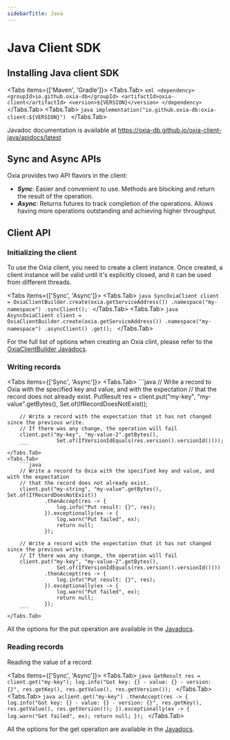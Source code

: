 ```yaml
---
sidebarTitle: Java
---
```



# Java Client SDK


## Installing Java client SDK

<Tabs items={['Maven', 'Gradle']}>
    <Tabs.Tab>
        ```xml
        <dependency>
            <groupId>io.github.oxia-db</groupId>
            <artifactId>oxia-client</artifactId>
            <version>${VERSION}</version>
        </dependency>
        ```
    </Tabs.Tab>
    <Tabs.Tab>
        ```java
        implementation("io.github.oxia-db:oxia-client:${VERSION}")
        ```
    </Tabs.Tab>
</Tabs>

Javadoc documentation is available at https://oxia-db.github.io/oxia-client-java/apidocs/latest

## Sync and Async APIs

Oxia provides two API flavors in the client:
 * ***Sync***: Easier and convenient to use. Methods are blocking and return the result of the operation.
 * ***Async***: Returns futures to track completion of the operations. Allows having more operations outstanding
and achieving higher throughput.

## Client API

### Initializing the client

To use the Oxia client, you need to create a client instance. Once created, a client instance will be valid until
it's explicitly closed, and it can be used from different threads.

<Tabs items={['Sync', 'Async']}>
    <Tabs.Tab>
        ```java
        SyncOxiaClient client = OxiaClientBuilder.create(oxia.getServiceAddress())
                .namespace("my-namespace")
                .syncClient();
        ```
    </Tabs.Tab>
    <Tabs.Tab>
        ```java
        AsyncOxiaClient client = OxiaClientBuilder.create(oxia.getServiceAddress())
                .namespace("my-namespace")
                .asyncClient()
                .get();
        ```
    </Tabs.Tab>
</Tabs>

For the full list of options when creating an Oxia clint, please refer to the [OxiaClientBuilder Javadocs](https://oxia-db.github.io/oxia-client-java/apidocs/latest/io/oxia/client/api/OxiaClientBuilder.html).

### Writing records

<Tabs items={['Sync', 'Async']}>
    <Tabs.Tab>
        ```java
        // Write a record to Oxia with the specified key and value, and with the expectation
        // that the record does not already exist.
        PutResult res = client.put("my-key", "my-value".getBytes(), Set.of(IfRecordDoesNotExist));

        // Write a record with the expectation that it has not changed since the previous write.
        // If there was any change, the operation will fail
        client.put("my-key", "my-value-2".getBytes(),
                    Set.of(IfVersionIdEquals(res.version().versionId())));
        ```
    </Tabs.Tab>
    <Tabs.Tab>
        ```java
        // Write a record to Oxia with the specified key and value, and with the expectation
        // that the record does not already exist.
        client.put("my-string", "my-value".getBytes(), Set.of(IfRecordDoesNotExist))
                .thenAccept(res -> {
                    log.info("Put result: {}", res);
                }).exceptionally(ex -> {
                    log.warn("Put failed", ex);
                    return null;
                });

        // Write a record with the expectation that it has not changed since the previous write.
        // If there was any change, the operation will fail
        client.put("my-key", "my-value-2".getBytes(),
                    Set.of(IfVersionIdEquals(res.version().versionId())))
                .thenAccept(res -> {
                    log.info("Put result: {}", res);
                }).exceptionally(ex -> {
                    log.warn("Put failed", ex);
                    return null;
                });
        ```
    </Tabs.Tab>
</Tabs>

All the options for the put operation are available in the
[Javadocs](https://oxia-db.github.io/oxia-client-java/apidocs/latest/io/oxia/client/api/PutOption.html).

### Reading records

Reading the value of a record

<Tabs items={['Sync', 'Async']}>
    <Tabs.Tab>
        ```java
        GetResult res = client.get("my-key");
        log.info("Got key: {} - value: {} - version: {}",
                    res.getKey(), res.getValue(), res.getVersion());
        ```
    </Tabs.Tab>
    <Tabs.Tab>
        ```java
        aclient.get("my-key")
                .thenAccept(res -> {
                    log.info("Got key: {} - value: {} - version: {}",
                            res.getKey(), res.getValue(), res.getVersion());
                }).exceptionally(ex -> {
                    log.warn("Get failed", ex);
                    return null;
                });
        ```
    </Tabs.Tab>
</Tabs>

All the options for the get operation are available in the
[Javadocs](https://oxia-db.github.io/oxia-client-java/apidocs/latest/io/oxia/client/api/GetOption.html).

